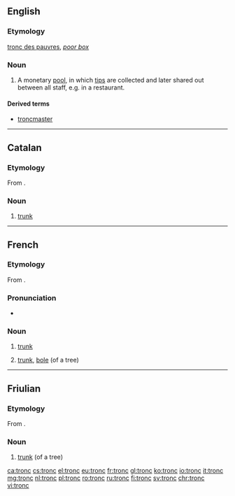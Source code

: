 ==English==

===Etymology===
{{etyl|fr|en}} [[tronc des pauvres]], ''[[poor box]]''

===Noun===
{{en-noun}}

# {{context|British|lang=en}} A monetary [[pool]], in which [[tips]] are collected and later shared out between all staff, e.g. in a restaurant.

====Derived terms====
* [[troncmaster]]

----

==Catalan==

===Etymology===
From {{etyl|la|ca}} {{term|truncus|lang=la}}.

===Noun===
{{ca-noun|m}}

# [[trunk]] {{gloss|of a tree}}

----

==French==

===Etymology===
From {{etyl|la|fr}} {{term|truncus|lang=la}}.

===Pronunciation===
* {{audio|Fr-tronc.ogg|audio|lang=fr}}

===Noun===
{{fr-noun|m}}

# {{context|anatomy|lang=fr}} [[trunk]]
# {{context|botany|lang=fr}} [[trunk]], [[bole]] (of a tree)

----

==Friulian==

===Etymology===
From {{etyl|la|fur}} {{term|truncus|lang=la}}.

===Noun===
{{fur-noun|m}}

# [[trunk]] (of a tree)

[[ca:tronc]]
[[cs:tronc]]
[[el:tronc]]
[[eu:tronc]]
[[fr:tronc]]
[[gl:tronc]]
[[ko:tronc]]
[[io:tronc]]
[[it:tronc]]
[[mg:tronc]]
[[nl:tronc]]
[[pl:tronc]]
[[ro:tronc]]
[[ru:tronc]]
[[fi:tronc]]
[[sv:tronc]]
[[chr:tronc]]
[[vi:tronc]]